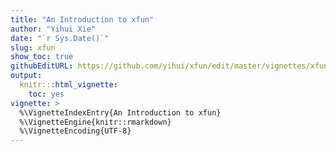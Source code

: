```yaml
---
title: "An Introduction to xfun"
author: "Yihui Xie"
date: "`r Sys.Date()`"
slug: xfun
show_toc: true
githubEditURL: https://github.com/yihui/xfun/edit/master/vignettes/xfun.Rmd
output:
  knitr:::html_vignette:
    toc: yes
vignette: >
  %\VignetteIndexEntry{An Introduction to xfun}
  %\VignetteEngine{knitr::rmarkdown}
  %\VignetteEncoding{UTF-8}
---
```


